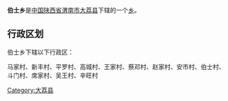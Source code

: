 {{中国乡级行政区
|行政区全称 = 伯士乡
|景观照片文件名 = 
|景观照片描述 = 
|汉语拼音 =
|其他语言 = 
|其他语言名称 = 
|位置图文件名 = 
|位置图描述 = 
|自定义图片=
|上级行政区 = [[陕西省|陕西省]][[渭南市|渭南市]][[大荔县|大荔县]]
|行政区类别 = [[乡级行政区|乡]]
|行政区划代码 = 
|行政区划 = 
|村委会 = 
|居委会 = 
|建置时间 = 
|领导职位 = 
|领导名称 = 
|政府驻地 = 
|毗邻 = 
|地理坐标 = 
|总面积 = 
|总人口 = 
|户籍人口 = 
|户籍人口年份 = 
|常住人口 = 
|常住人口年份 = 
|人口密度 = 
|GDP = 
|邮政编码 = 
|电话区号 = 
|官方网站 = 
|网站名称 = 
}}
'''伯士乡'''是[[中华人民共和国|中国]][[陕西省|陕西省]][[渭南市|渭南市]][[大荔县|大荔县]]下辖的一个[[乡级行政区|乡]]。

== 行政区划 ==
伯士乡下辖以下行政区：

马家村、新丰村、平罗村、高城村、王家村、蔡邓村、赵家村、安市村、伯士村、斗门村、席家村、吴王村、辛旺村

{{陕西小作品}}
{{大荔县行政区划}}

[[Category:大荔县|Category:大荔县]]